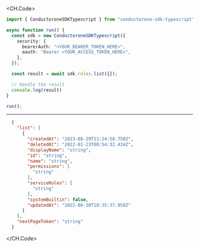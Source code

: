
<CH.Code>
```typescript List.ts
import { ConductoroneSDKTypescript } from "conductorone-sdk-typescript";

async function run() {
  const sdk = new ConductoroneSDKTypescript({
    security: {
      bearerAuth: "<YOUR_BEARER_TOKEN_HERE>",
      oauth: "Bearer <YOUR_ACCESS_TOKEN_HERE>",
    },
  });

  const result = await sdk.roles.list({});

  // Handle the result
  console.log(result)
}

run();
```
---

```json Example Response
  {
    "list": [
      {
        "createdAt": "2023-08-29T21:24:58.750Z",
        "deletedAt": "2022-01-23T00:54:32.434Z",
        "displayName": "string",
        "id": "string",
        "name": "string",
        "permissions": [
          "string"
        ],
        "serviceRoles": [
          "string"
        ],
        "systemBuiltin": false,
        "updatedAt": "2022-06-30T18:35:37.950Z"
      }
    ],
    "nextPageToken": "string"
  }
```
</CH.Code>
